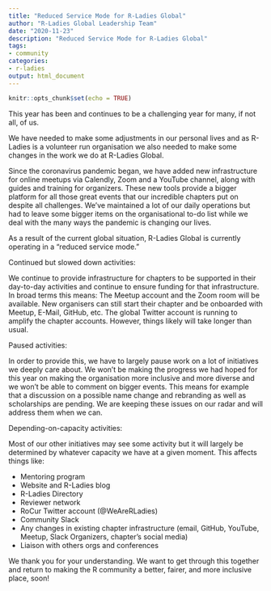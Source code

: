 ```yaml
---
title: "Reduced Service Mode for R-Ladies Global"
author: "R-Ladies Global Leadership Team"
date: "2020-11-23"
description: "Reduced Service Mode for R-Ladies Global"
tags: 
- community
categories:
- r-ladies
output: html_document
---
```


```r
knitr::opts_chunk$set(echo = TRUE)
```

This year has been and continues to be a challenging year for many, if not all, of us.

We have needed to make some adjustments in our personal lives and as R-Ladies is a volunteer run organisation we also needed to make some changes in the work we do at R-Ladies Global.

Since the coronavirus pandemic began, we have added new infrastructure for online meetups via Calendly, Zoom and a YouTube channel, along with guides and training for organizers. These new tools provide a bigger platform for all those great events that our incredible chapters put on despite all challenges. We've maintained a lot of our daily operations but had to leave some bigger items on the organisational to-do list while we deal with the many ways the pandemic is changing our lives.

As a result of the current global situation, R-Ladies Global is currently operating in a "reduced service mode."

Continued but slowed down activities:

We continue to provide infrastructure for chapters to be supported in their day-to-day activities and continue to ensure funding for that infrastructure. In broad terms this means: The Meetup account and the Zoom room will be available. New organisers can still start their chapter and be onboarded with Meetup, E-Mail, GitHub, etc. The global Twitter account is running to amplify the chapter accounts. However, things likely will take longer than usual.

Paused activities:

In order to provide this, we have to largely pause work on a lot of initiatives we deeply care about. We won't be making the progress we had hoped for this year on making the organisation more inclusive and more diverse and we won’t be able to comment on bigger events. This means for example that a discussion on a possible name change and rebranding as well as scholarships are pending. We are keeping these issues on our radar and will address them when we can.

Depending-on-capacity activities:

Most of our other initiatives may see some activity but it will largely be determined by whatever capacity we have at a given moment. This affects things like: 

* Mentoring program
* Website and R-Ladies blog
* R-Ladies Directory
* Reviewer network
* RoCur Twitter account (@WeAreRLadies)
* Community Slack
* Any changes in existing chapter infrastructure (email, GitHub, YouTube, Meetup, Slack Organizers, chapter’s social media)
* Liaison with others orgs and conferences

We thank you for your understanding. We want to get through this together and return to making the R community a better, fairer, and more inclusive place, soon!
